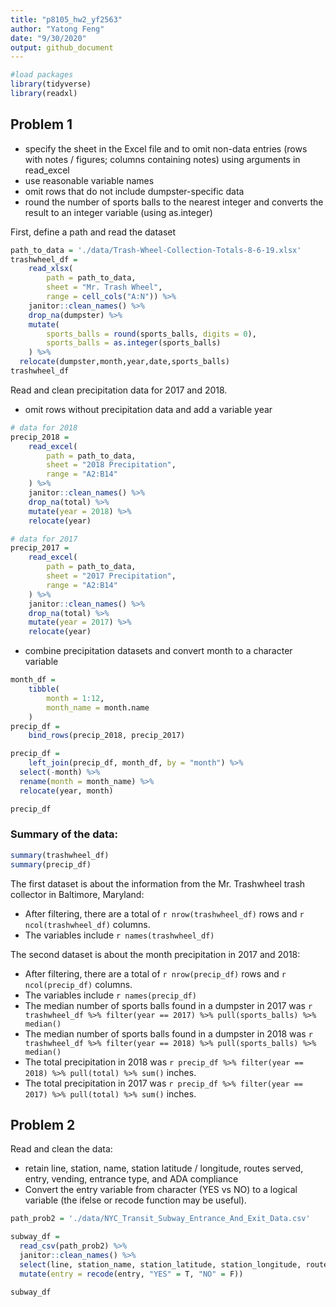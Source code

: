 ```yaml
---
title: "p8105_hw2_yf2563"
author: "Yatong Feng"
date: "9/30/2020"
output: github_document
---
```


```r
#load packages
library(tidyverse)
library(readxl)
```

## Problem 1

- specify the sheet in the Excel file and to omit non-data entries (rows with notes / figures; columns containing notes) using arguments in read_excel
- use reasonable variable names
- omit rows that do not include dumpster-specific data
- round the number of sports balls to the nearest integer and converts the result to an integer variable (using as.integer)

First, define a path and read the dataset

```r
path_to_data = './data/Trash-Wheel-Collection-Totals-8-6-19.xlsx'
trashwheel_df = 
	read_xlsx(
		path = path_to_data,
		sheet = "Mr. Trash Wheel",
		range = cell_cols("A:N")) %>% 
	janitor::clean_names() %>% 
	drop_na(dumpster) %>% 
	mutate(
		sports_balls = round(sports_balls, digits = 0),
		sports_balls = as.integer(sports_balls)
	) %>% 
  relocate(dumpster,month,year,date,sports_balls)
trashwheel_df
```

Read and clean precipitation data for 2017 and 2018. 

- omit rows without precipitation data and add a variable year

```r
# data for 2018
precip_2018 = 
	read_excel(
		path = path_to_data,
		sheet = "2018 Precipitation",
		range = "A2:B14"
	) %>% 
	janitor::clean_names() %>% 
	drop_na(total) %>% 
	mutate(year = 2018) %>% 
	relocate(year)
```

```r
# data for 2017
precip_2017 = 
	read_excel(
		path = path_to_data,
		sheet = "2017 Precipitation",
		range = "A2:B14"
	) %>% 
	janitor::clean_names() %>% 
	drop_na(total) %>% 
	mutate(year = 2017) %>% 
	relocate(year)
```

- combine precipitation datasets and convert month to a character variable

```r
month_df = 
	tibble(
		month = 1:12,
		month_name = month.name
	)
precip_df = 
	bind_rows(precip_2018, precip_2017)

precip_df =
	left_join(precip_df, month_df, by = "month") %>% 
  select(-month) %>% 
  rename(month = month_name) %>%
  relocate(year, month)

precip_df
```


### Summary of the data:

```r
summary(trashwheel_df)
summary(precip_df)
```


The first dataset is about the information from the Mr. Trashwheel trash collector in Baltimore, Maryland:

- After filtering, there are a total of `r nrow(trashwheel_df)` rows and `r ncol(trashwheel_df)` columns. 
- The variables include `r names(trashwheel_df)`

The second dataset is about the month precipitation in 2017 and 2018:

- After filtering, there are a total of `r nrow(precip_df)` rows and `r ncol(precip_df)` columns. 
- The variables include `r names(precip_df)`
- The median number of sports balls found in a dumpster in 2017 was `r trashwheel_df %>% filter(year == 2017) %>% pull(sports_balls) %>% median()`
- The median number of sports balls found in a dumpster in 2018 was `r trashwheel_df %>% filter(year == 2018) %>% pull(sports_balls) %>% median()`
- The total precipitation in 2018 was `r precip_df %>% filter(year == 2018) %>% pull(total) %>% sum()` inches.
- The total precipitation in 2017 was `r precip_df %>% filter(year == 2017) %>% pull(total) %>% sum()` inches.

## Problem 2

Read and clean the data:

- retain line, station, name, station latitude / longitude, routes served, entry, vending, entrance type, and ADA compliance
- Convert the entry variable from character (YES vs NO) to a logical variable (the ifelse or recode function may be useful).

```r
path_prob2 = './data/NYC_Transit_Subway_Entrance_And_Exit_Data.csv'

subway_df =
  read_csv(path_prob2) %>%
  janitor::clean_names() %>% 
  select(line, station_name, station_latitude, station_longitude, route1:route11, entry, vending, entrance_type, ada) %>%
  mutate(entry = recode(entry, "YES" = T, "NO" = F))

subway_df
```


